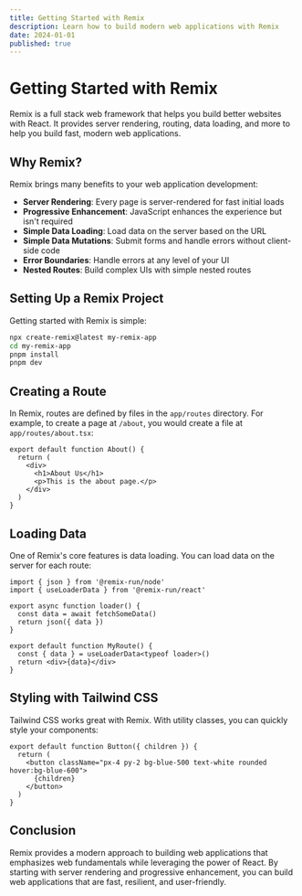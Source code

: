 ```yaml
---
title: Getting Started with Remix
description: Learn how to build modern web applications with Remix
date: 2024-01-01
published: true
---
```


# Getting Started with Remix

Remix is a full stack web framework that helps you build better websites with React. It provides server rendering, routing, data loading, and more to help you build fast, modern web applications.

## Why Remix?

Remix brings many benefits to your web application development:

- **Server Rendering**: Every page is server-rendered for fast initial loads
- **Progressive Enhancement**: JavaScript enhances the experience but isn't required
- **Simple Data Loading**: Load data on the server based on the URL
- **Simple Data Mutations**: Submit forms and handle errors without client-side code
- **Error Boundaries**: Handle errors at any level of your UI
- **Nested Routes**: Build complex UIs with simple nested routes

## Setting Up a Remix Project

Getting started with Remix is simple:

```bash
npx create-remix@latest my-remix-app
cd my-remix-app
pnpm install
pnpm dev
```

## Creating a Route

In Remix, routes are defined by files in the `app/routes` directory. For example, to create a page at `/about`, you would create a file at `app/routes/about.tsx`:

```tsx
export default function About() {
  return (
    <div>
      <h1>About Us</h1>
      <p>This is the about page.</p>
    </div>
  )
}
```

## Loading Data

One of Remix's core features is data loading. You can load data on the server for each route:

```tsx
import { json } from '@remix-run/node'
import { useLoaderData } from '@remix-run/react'

export async function loader() {
  const data = await fetchSomeData()
  return json({ data })
}

export default function MyRoute() {
  const { data } = useLoaderData<typeof loader>()
  return <div>{data}</div>
}
```

## Styling with Tailwind CSS

Tailwind CSS works great with Remix. With utility classes, you can quickly style your components:

```tsx
export default function Button({ children }) {
  return (
    <button className="px-4 py-2 bg-blue-500 text-white rounded hover:bg-blue-600">
      {children}
    </button>
  )
}
```

## Conclusion

Remix provides a modern approach to building web applications that emphasizes web fundamentals while leveraging the power of React. By starting with server rendering and progressive enhancement, you can build web applications that are fast, resilient, and user-friendly.
